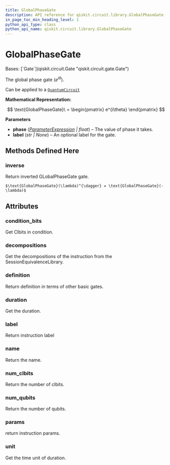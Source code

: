 ```yaml
---
title: GlobalPhaseGate
description: API reference for qiskit.circuit.library.GlobalPhaseGate
in_page_toc_min_heading_level: 1
python_api_type: class
python_api_name: qiskit.circuit.library.GlobalPhaseGate
---
```


# GlobalPhaseGate

<Class id="qiskit.circuit.library.GlobalPhaseGate" isDedicatedPage={true} github="https://github.com/qiskit/qiskit/tree/stable/0.24/qiskit/circuit/library/standard_gates/global_phase.py" signature="GlobalPhaseGate(phase, label=None)">
  Bases: [`Gate`](qiskit.circuit.Gate "qiskit.circuit.gate.Gate")

  The global phase gate ($e^{i\theta}$).

  Can be applied to a [`QuantumCircuit`](qiskit.circuit.QuantumCircuit "qiskit.circuit.QuantumCircuit")

  **Mathematical Representation:**

$$
\text{GlobalPhaseGate}\ =
\begin{pmatrix}
e^{i\theta}
\end{pmatrix}
$$

  **Parameters**

  *   **phase** ([*ParameterExpression*](qiskit.circuit.ParameterExpression "qiskit.circuit.parameterexpression.ParameterExpression") *| float*) – The value of phase it takes.
  *   **label** (*str | None*) – An optional label for the gate.

  ## Methods Defined Here

  <span id="qiskit-circuit-library-globalphasegate-inverse" />

  ### inverse

  <Function id="qiskit.circuit.library.GlobalPhaseGate.inverse" signature="GlobalPhaseGate.inverse()">
    Return inverted GLobalPhaseGate gate.

    $\text{GlobalPhaseGate}(\lambda)^{\dagger} = \text{GlobalPhaseGate}(-\lambda)$
  </Function>

  ## Attributes

  ### condition\_bits

  <Attribute id="qiskit.circuit.library.GlobalPhaseGate.condition_bits">
    Get Clbits in condition.
  </Attribute>

  ### decompositions

  <Attribute id="qiskit.circuit.library.GlobalPhaseGate.decompositions">
    Get the decompositions of the instruction from the SessionEquivalenceLibrary.
  </Attribute>

  ### definition

  <Attribute id="qiskit.circuit.library.GlobalPhaseGate.definition">
    Return definition in terms of other basic gates.
  </Attribute>

  ### duration

  <Attribute id="qiskit.circuit.library.GlobalPhaseGate.duration">
    Get the duration.
  </Attribute>

  ### label

  <Attribute id="qiskit.circuit.library.GlobalPhaseGate.label">
    Return instruction label
  </Attribute>

  ### name

  <Attribute id="qiskit.circuit.library.GlobalPhaseGate.name">
    Return the name.
  </Attribute>

  ### num\_clbits

  <Attribute id="qiskit.circuit.library.GlobalPhaseGate.num_clbits">
    Return the number of clbits.
  </Attribute>

  ### num\_qubits

  <Attribute id="qiskit.circuit.library.GlobalPhaseGate.num_qubits">
    Return the number of qubits.
  </Attribute>

  ### params

  <Attribute id="qiskit.circuit.library.GlobalPhaseGate.params">
    return instruction params.
  </Attribute>

  ### unit

  <Attribute id="qiskit.circuit.library.GlobalPhaseGate.unit">
    Get the time unit of duration.
  </Attribute>
</Class>

